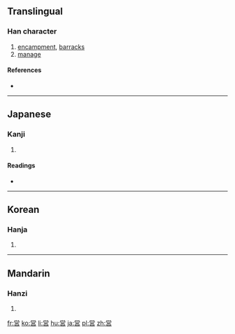 {{also|營}}
==Translingual==

===Han character===
{{Han char|rn=30|rad=口|as=09|sn=12|four=|canj=火月口竹口 (FBRHR), 火月口口 (FBRR)}}

# [[encampment]], [[barracks]]
# [[manage]]

====References====
* {{Han ref|kx=0201.121|dkj=04025|dj=0424.040|hdz=10661.081|uh=55B6|ud=21942}}

----

==Japanese==

===Kanji===
{{ja-kanji|grade=5|rs=口09}}

# {{defn|lang=ja|sort=口09}}

====Readings====
* {{ja-readings|on=[[えい]] (ei)|kun=[[いとなむ]] (itonamu), [[いとなみ]] (itonami)}}

----

==Korean==

===Hanja===
{{ko-hanja|hangeul=영|rv=yeong|mr=yŏng}}

# {{defn|lang=ko|sort=口09}}

----

==Mandarin==

===Hanzi===
{{cmn-hanzi|pin=[[yíng]] ([[ying2]])|wg=ying<sup>2</sup>}}

# {{defn|lang=cmn|sort=口09}}

[[fr:営]]
[[ko:営]]
[[li:営]]
[[hu:営]]
[[ja:営]]
[[pl:営]]
[[zh:営]]